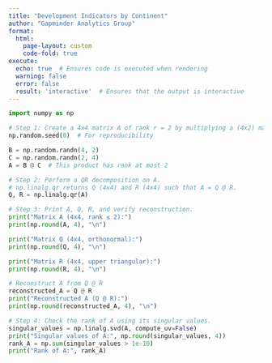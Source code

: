 ```yaml
---
title: "Development Indicators by Continent"
author: "Gapminder Analytics Group"
format: 
  html:
    page-layout: custom
    code-fold: true
execute:
  echo: true  # Ensures code is executed when rendering
  warning: false
  error: false
  result: 'interactive'  # Ensures that the output is interactive
---
```


``` python
import numpy as np

# Step 1: Create a 4x4 matrix A of rank r = 2 by multiplying a (4x2) matrix B with a (2x4) matrix C.
np.random.seed(0)  # For reproducibility

B = np.random.randn(4, 2)
C = np.random.randn(2, 4)
A = B @ C  # This product has rank at most 2

# Step 2: Perform a QR decomposition on A.
# np.linalg.qr returns Q (4x4) and R (4x4) such that A = Q @ R.
Q, R = np.linalg.qr(A)

# Step 3: Print A, Q, R, and verify reconstruction.
print("Matrix A (4x4, rank ≤ 2):")
print(np.round(A, 4), "\n")

print("Matrix Q (4x4, orthonormal):")
print(np.round(Q, 4), "\n")

print("Matrix R (4x4, upper triangular):")
print(np.round(R, 4), "\n")

# Reconstruct A from Q @ R
reconstructed_A = Q @ R
print("Reconstructed A (Q @ R):")
print(np.round(reconstructed_A, 4), "\n")

# Step 4: Check the rank of A using its singular values.
singular_values = np.linalg.svd(A, compute_uv=False)
print("Singular values of A:", np.round(singular_values, 4))
rank_A = np.sum(singular_values > 1e-10)
print("Rank of A:", rank_A)

```